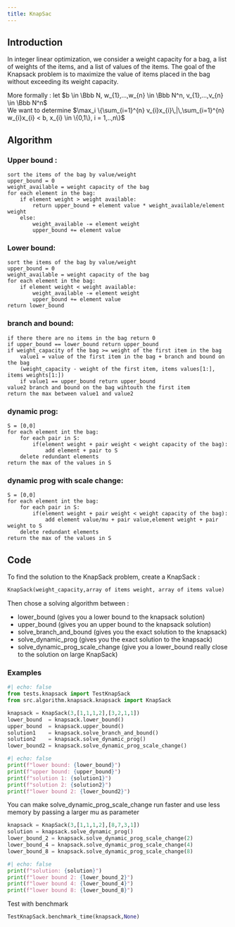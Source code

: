 ```yaml
---
title: KnapSac
---
```


## Introduction
In integer linear optimization, we consider a weight capacity for a bag, a list of weights of the items, and a list of values of the items.
The goal of the Knapsack problem is to maximize the value of items placed in the bag without exceeding its weight capacity.

More formally :
    let $b \in \Bbb N, w_{1},...,w_{n} \in \Bbb N^n, v_{1},...,v_{n} \in \Bbb N^n$\
    We want to determine $\max_i \{\sum_{i=1}^{n} v_{i}x_{i}\,|\,\sum_{i=1}^{n} w_{i}x_{i} < b, x_{i} \in \{0,1\}, i = 1,..,n\}$

## Algorithm
### Upper bound :
    sort the items of the bag by value/weight
    upper_bound = 0
    weight_available = weight capacity of the bag
    for each element in the bag:
        if element weight > weight available:
            return upper_bound + element value * weight_available/element weight
        else:
            weight_available -= element weight
            upper_bound += element value
### Lower bound:
    sort the items of the bag by value/weight
    upper_bound = 0
    weight_available = weight capacity of the bag
    for each element in the bag:
        if element weight < weight available:
            weight_available -= element weight
            upper_bound += element value
    return lower_bound
### branch and bound:
    if there there are no items in the bag return 0
    if upper_bound == lower_bound return upper_bound
    if weight_capacity of the bag >= weight of the first item in the bag
        value1 = value of the first item in the bag + branch and bound on the bag
        (weight_capacity - weight of the first item, items values[1:], items weights[1:])
        if value1 == upper_bound return upper_bound
    value2 branch and bound on the bag wihtouth the first item
    return the max between value1 and value2
### dynamic prog:
    S = [0,0]
    for each element int the bag:
        for each pair in S:
            if(element weight + pair weight < weight capacity of the bag):
                add element + pair to S
        delete redundant elements
    return the max of the values in S
### dynamic prog with scale change:
    S = [0,0]
    for each element int the bag:
        for each pair in S:
            if(element weight + pair weight < weight capacity of the bag):
                add element value/mu + pair value,element weight + pair weight to S
        delete redundant elements
    return the max of the values in S

## Code
To find the solution to the KnapSack problem, create a KnapSack :
```python
KnapSack(weight_capacity,array of items weight, array of items value)
```
Then chose a solving algorithm between :\

* lower_bound (gives you a lower bound to the knapsack solution)
* upper_bound (gives you an upper bound to the knapsack solution)
* solve_branch_and_bound (gives you the exact solution to the knapsack)
* solve_dynamic_prog (gives you the exact solution to the knapsack)
* solve_dynamic_prog_scale_change (give you a lower_bound really close to the solution on large KnapSack)


### Examples

```python
#| echo: false
from tests.knapsack import TestKnapSack
from src.algorithm.knapsack.knapsack import KnapSack
```

```python
knapsack = KnapSack(3,[1,1,1,2],[3,2,1,1])
lower_bound  = knapsack.lower_bound()
upper_bound  = knapsack.upper_bound()
solution1    = knapsack.solve_branch_and_bound()
solution2    = knapsack.solve_dynamic_prog()
lower_bound2 = knapsack.solve_dynamic_prog_scale_change()
```
```python
#| echo: false
print(f"lower bound: {lower_bound}")
print(f"upper bound: {upper_bound}")
print(f"solution 1: {solution1}")
print(f"solution 2: {solution2}")
print(f"lower bound 2: {lower_bound2}")
```
You can make solve_dynamic_prog_scale_change run faster and use less memory by passing a larger mu as parameter\
```python
knapsack = KnapSack(3,[1,1,1,2],[8,7,3,1])
solution = knapsack.solve_dynamic_prog()
lower_bound_2 = knapsack.solve_dynamic_prog_scale_change(2)
lower_bound_4 = knapsack.solve_dynamic_prog_scale_change(4)
lower_bound_8 = knapsack.solve_dynamic_prog_scale_change(8)
```
```python
#| echo: false
print(f"solution: {solution}")
print(f"lower bound 2: {lower_bound_2}")
print(f"lower bound 4: {lower_bound_4}")
print(f"lower bound 8: {lower_bound_8}")
```

Test with benchmark
```python
TestKnapSack.benchmark_time(knapsack,None)
```